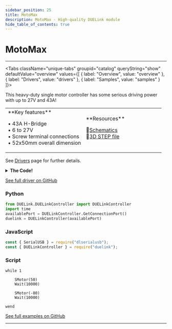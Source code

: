 ```yaml
---
sidebar_position: 25
title: MotoMax
description: MotoMax - High-quality DUELink module
hide_table_of_contents: true
---
```



# MotoMax

<ImageSection 
  product="acmotomax-b"
  tagline="Heavy Duty 43A Motor Controller"
/>

---

<Tabs className="unique-tabs" groupid="catalog" queryString="show" defaultValue="overview"
  values={[
    {
        label: "Overview",
        value: "overview"
    },
    {
        label: "Drivers",
        value: "drivers"
    },
    {
        label: "Samples",
        value: "samples"
    }
]}>

<TabItem value="overview">

This heavy-duty single motor controller has some serious driving power with up to 27V and 43A!

<table><td width='50%'>
**Key features**

• 43A H-Bridge<br/>
• 6 to 27V<br/>
• Screw terminal connections<br/>
• 52x50mm overall dimension<br/>

</td><td width='50%'>
**Resources**
 
📄[Schematics](/sch/gdl-acmotomax-b.pdf)<br/>
🔩[3D STEP file](/3d/gdl-acmotomax-b.step)<br/>
</td></table>

</TabItem>

<TabItem value="drivers">

See [Drivers](/docs/engine/drivers) page for further details.

<details>
<summary><strong>The Code!</strong></summary>

**MotoMax Driver**

```text
##### MotoMax Driver #####

fn DVer()
    return 1.0
fend

# Pin 7,8: RPWM, LPWM
# Pin 6,5: R_EN, L_EN
# Pin 4,3: R_IS, L_IS

fn Init()
    DWrite(5,1)
    DWrite(6,1)
    Freq(7, 500, 0, 0)
    Freq(8, 500, 0, 0)
fend

fn Set(s)
    if (s > 0)
        Freq(8, 500, 0, 0)
        Freq(7, 500, 0, s / 100)
    else
        s=s*-1
        Freq(7, 500, 0, 0)
        Freq(8, 500, 0, s / 100)
    end
fend

Init()

####################

```

</details>

[See full driver on GitHub](https://github.com/ghi-electronics/duelink-website/tree/main/static/code/drivers)

</TabItem>

<TabItem value="samples">

### Python

```python
from DUELink.DUELinkController import DUELinkController
import time
availablePort = DUELinkController.GetConnectionPort()
duelink = DUELinkController(availablePort)
```

### JavaScript

```javascript
const { SerialUSB } = require("dlserialusb");
const { DUELinkController } = require("duelink");
```

### Script

```text
while 1

    SMotor(50)
    Wait(10000)

    SMotor(-80)
    Wait(10000)

wend
```

[See full examples on GitHub](https://github.com/ghi-electronics/duelink-website/tree/main/static/code/samples)

</TabItem>

</Tabs>

---

<OrderSection
    product="DUELink MotoMax"
    partnumber="GDL-ACMOTOMAX-B"
    price="$0.00"
/>
